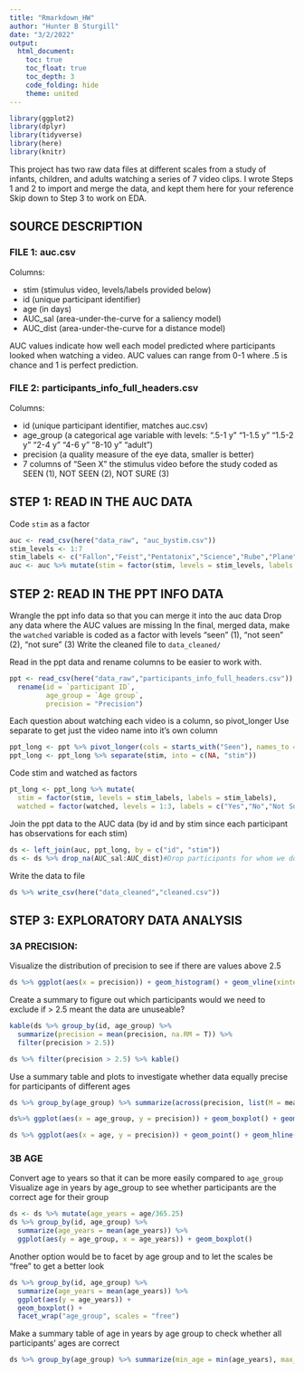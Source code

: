 ```yaml
---
title: "Rmarkdown_HW"
author: "Hunter B Sturgill"
date: "3/2/2022"
output:
  html_document:
    toc: true
    toc_float: true
    toc_depth: 3 
    code_folding: hide
    theme: united
---
```

```r
library(ggplot2)
library(dplyr)
library(tidyverse)
library(here)
library(knitr)

```
This project has two raw data files at different scales from a study of
infants, children, and adults watching a series of 7 video clips. I wrote Steps 1 and 2 to import and merge the data, and kept them here for your reference
Skip down to Step 3 to work on EDA.

## SOURCE DESCRIPTION
### FILE 1: auc.csv

Columns: 

* stim (stimulus video, levels/labels provided below)
* id (unique participant identifier)
* age (in days)
* AUC_sal (area-under-the-curve for a saliency model)
* AUC_dist (area-under-the-curve for a distance model)
         
AUC values indicate how well each model predicted where participants looked 
when watching a video.
AUC values can range from 0-1 where .5 is chance and 1 is perfect prediction.

### FILE 2: participants_info_full_headers.csv
Columns:

* id (unique participant identifier, matches auc.csv)
* age_group (a categorical age variable with levels:
             ".5-1 y" "1-1.5 y" "1.5-2 y" "2-4 y" "4-6 y" "8-10 y" "adult") 
* precision (a quality measure of the eye data, smaller is better)
* 7 columns of "Seen X" the stimulus video before the study
             coded as SEEN (1), NOT SEEN (2), NOT SURE (3) 
            
## STEP 1: READ IN THE AUC DATA
Code `stim` as a factor
```r
auc <- read_csv(here("data_raw", "auc_bystim.csv"))
stim_levels <- 1:7
stim_labels <- c("Fallon","Feist","Pentatonix","Science","Rube","Plane","Dogs")
auc <- auc %>% mutate(stim = factor(stim, levels = stim_levels, labels = stim_labels))

```

## STEP 2: READ IN THE PPT INFO DATA

Wrangle the ppt info data so that you can merge it into the auc data
Drop any data where the AUC values are missing
In the final, merged data, make the `watched` variable is coded as a factor with 
  levels "seen" (1), "not seen" (2), "not sure" (3) 
Write the cleaned file to `data_cleaned/`

Read in the ppt data and rename columns to be easier to work with.

```r
ppt <- read_csv(here("data_raw","participants_info_full_headers.csv")) %>% 
  rename(id = `participant ID`,
         age_group = `Age group`,
         precision = "Precision")

```
Each question about watching each video is a column, so pivot_longer
Use separate to get just the video name into it's own column

```r
ppt_long <- ppt %>% pivot_longer(cols = starts_with("Seen"), names_to = "stim", values_to = "watched")
ppt_long <- ppt_long %>% separate(stim, into = c(NA, "stim"))

```

Code stim and watched as factors

```r
pt_long <- ppt_long %>% mutate(
  stim = factor(stim, levels = stim_labels, labels = stim_labels),
  watched = factor(watched, levels = 1:3, labels = c("Yes","No","Not Sure")))
```

Join the ppt data to the AUC data (by id and by stim since each participant has observations for each stim)
```r
ds <- left_join(auc, ppt_long, by = c("id", "stim"))
ds <- ds %>% drop_na(AUC_sal:AUC_dist)#Drop participants for whom we don't have data for the DV
```

Write the data to file
```r
ds %>% write_csv(here("data_cleaned","cleaned.csv"))
```
## STEP 3: EXPLORATORY DATA ANALYSIS
### 3A PRECISION:
Visualize the distribution of precision to see if there are values above 2.5

```r
ds %>% ggplot(aes(x = precision)) + geom_histogram() + geom_vline(xintercept = 2.5)
```

Create a summary to figure out which participants would we need to exclude if > 2.5 meant the data are unuseable? 

```r
kable(ds %>% group_by(id, age_group) %>% 
  summarize(precision = mean(precision, na.RM = T)) %>% 
  filter(precision > 2.5))

```

```r
ds %>% filter(precision > 2.5) %>% kable()
```


Use a summary table and plots to investigate whether data equally precise for participants of different ages

```r
ds %>% group_by(age_group) %>% summarize(across(precision, list(M = mean, MIN = min, MAX = max))) %>% kable()
```
```r
ds%>% ggplot(aes(x = age_group, y = precision)) + geom_boxplot() + geom_hline(yintercept = 2.5)
```
```r
ds %>% ggplot(aes(x = age, y = precision)) + geom_point() + geom_hline(yintercept = 2.5)
```

### 3B AGE
Convert age to years so that it can be more easily compared to `age_group`
Visualize age in years by age_group to see whether participants are the correct age for their group

```r
ds <- ds %>% mutate(age_years = age/365.25)
ds %>% group_by(id, age_group) %>% 
  summarize(age_years = mean(age_years)) %>% 
  ggplot(aes(y = age_group, x = age_years)) + geom_boxplot()
```

Another option would be to facet by age group and to let the scales be "free" to get a better look
```r
ds %>% group_by(id, age_group) %>% 
  summarize(age_years = mean(age_years)) %>% 
  ggplot(aes(y = age_years)) + 
  geom_boxplot() + 
  facet_wrap("age_group", scales = "free")

```

Make a summary table of age in years by age group to check whether all participants' ages are correct
```r
ds %>% group_by(age_group) %>% summarize(min_age = min(age_years), max_age = max(age_years)) %>% kable()
```



